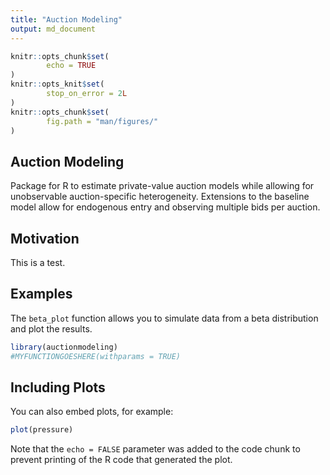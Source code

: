 ```yaml
---
title: "Auction Modeling"
output: md_document
---
```


<!-- README.md is generated from README.Rmd. Please edit that file -->

```r
knitr::opts_chunk$set(
        echo = TRUE
)
knitr::opts_knit$set(
        stop_on_error = 2L
)
knitr::opts_chunk$set(
        fig.path = "man/figures/"
)
```

## Auction Modeling

Package for R to estimate private-value auction models while allowing for unobservable
auction-specific heterogeneity. Extensions to the baseline model allow for endogenous 
entry and observing multiple bids per auction.

## Motivation 

This is a test.

## Examples

The `beta_plot` function allows you to simulate data from a 
beta distribution and plot the results.

```r
library(auctionmodeling)
#MYFUNCTIONGOESHERE(withparams = TRUE)
```


## Including Plots

You can also embed plots, for example:

```r
plot(pressure)
```

Note that the `echo = FALSE` parameter was added to the code chunk to prevent printing of the R code that generated the plot.
